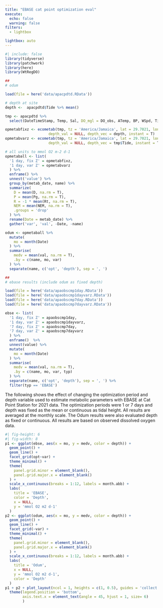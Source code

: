 ```yaml
---
title: "EBASE cat point optimization eval"
execute:
  echo: false
  warning: false
filters:
  - lightbox

lightbox: auto
---
```

  
```r
#| include: false
library(tidyverse)
library(patchwork)
library(here)
library(WtRegDO)

## 
# odum

load(file = here('data/apacpdtd.RData'))

# depth at site
depth <-  apacpdtd$Tide %>% mean()

tmp <- apacpdtd %>% 
  select(DateTimeStamp, Temp, Sal, DO_mgl = DO_obs, ATemp, BP, WSpd, Tide)

opmetabfixz <- ecometab(tmp, tz = 'America/Jamaica', lat = 29.7021, long = -84.8802, gasex = 'Wanninkhof', gasave = 'daily', metab_units = 'mmol', 
                    depth_val = NULL, depth_vec = depth, instant = T)
opmetabvarz <- ecometab(tmp, tz = 'America/Jamaica', lat = 29.7021, long = -84.8802, gasex = 'Wanninkhof', gasave = 'daily', metab_units = 'mmol', 
                    depth_val = NULL, depth_vec = tmp$Tide, instant = T)

# all units to mmol O2 m-2 d-1
opmetaball <- list(
  '1 day, fix Z' = opmetabfixz,
  '1 day, var Z' = opmetabvarz
  ) %>% 
  enframe() %>% 
  unnest('value') %>% 
  group_by(metab_date, name) %>% 
  summarize(
    D = mean(D, na.rm = T), 
    P = mean(Pg, na.rm = T), 
    R = -1 * mean(Rt, na.rm = T), 
    NEM = mean(NEM, na.rm = T), 
    .groups = 'drop'
  ) %>% 
  rename(Date = metab_date) %>% 
  gather('var', 'val', -Date, -name)

odum <- opmetaball %>%
  mutate(
    mo = month(Date)
  ) %>% 
  summarise(
    medv = mean(val, na.rm = T),
    .by = c(name, mo, var)
  ) %>% 
  separate(name, c('opt', 'depth'), sep = ', ') 

##
# ebase results (include odum as fixed depth)

load(file = here('data/apaobscmp1day.RData'))
load(file = here('data/apaobscmp1dayvarz.RData'))
load(file = here('data/apaobscmp7day.RData'))
load(file = here('data/apaobscmp7dayvarz.RData'))

ebse <- list(
  '1 day, fix Z' = apaobscmp1day,
  '1 day, var Z' = apaobscmp1dayvarz,
  '7 day, fix Z' = apaobscmp7day,
  '7 day, var Z' = apaobscmp7dayvarz
  ) %>% 
  enframe()  %>% 
  unnest(value) %>% 
  mutate(
    mo = month(Date)
  ) %>% 
  summarise(
    medv = mean(val, na.rm = T),
    .by = c(name, mo, var, typ)
  ) %>% 
  separate(name, c('opt', 'depth'), sep = ', ') %>% 
  filter(typ == 'EBASE')
```

The following shows the effect of changing the optimization period and depth variable used to estimate metabolic parameters with EBASE at Cat Point Station for 2021 data.  The optimization periods were 1 or 7 days and depth was fixed as the mean or continuous as tidal height.  All results are averaged at the monthly scale. The Odum results were also evaluated depth as fixed or continuous.  All results are based on observed dissolved oxygen data.

```r
#| fig-height: 6
#| fig-width: 8
p1 <- ggplot(ebse, aes(x = mo, y = medv, color = depth)) +
  geom_point() +
  geom_line() +
  facet_grid(opt~var) +
  theme_minimal() + 
  theme(
    panel.grid.minor = element_blank(),
    panel.grid.major.x = element_blank()
  ) +
  scale_x_continuous(breaks = 1:12, labels = month.abb) +
  labs(
    title = 'EBASE',
    color = 'Depth',
    x = NULL,
    y = 'mmol O2 m2 d-1'
  )
p2 <- ggplot(odum, aes(x = mo, y = medv, color = depth)) +
  geom_point() +
  geom_line() +
  facet_grid(~var) +
  theme_minimal() + 
  theme(
    panel.grid.minor = element_blank(),
    panel.grid.major.x = element_blank()
  ) +
  scale_x_continuous(breaks = 1:12, labels = month.abb) +
  labs(
    title = 'Odum',
    x = NULL,
    y = 'mmol O2 m2 d-1', 
    color = 'Depth'
  )
p1 + p2 + plot_layout(ncol = 1, heights = c(1, 0.5), guides = 'collect') & 
  theme(legend.position = 'bottom', 
        axis.text.x = element_text(angle = 45, hjust = 1, size= 6)
        )
```
